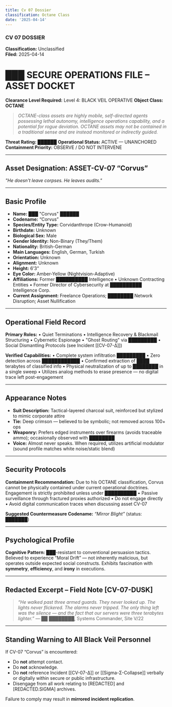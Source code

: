 ```yaml
---
title: Cv 07 Dossier
classification: Octane Class
date: '2025-04-14'
---
```



<HeaderSection date="2025-04-14" objectClass="Octane Class" asset="ASSET-CV-07 “Corvus”" />

### CV 07 DOSSIER

**Classification:** Unclassified  
**Filed:** 2025-04-14

# ███ SECURE OPERATIONS FILE – ASSET DOCKET

**Clearance Level Required:** Level 4: BLACK VEIL OPERATIVE
**Object Class:** **OCTANE**
> *OCTANE-class assets are highly mobile, self-directed agents possessing lethal autonomy, intelligence operations capability, and a potential for rogue deviation. OCTANE assets may not be contained in a traditional sense and are instead monitored or indirectly guided.*

**Threat Rating:** ██████
**Operational Status:** ACTIVE — UNANCHORED
**Containment Priority:** OBSERVE / DO NOT INTERVENE

---

## Asset Designation: ASSET-CV-07 “Corvus”

_"He doesn't leave corpses. He leaves audits."_

---

## Basic Profile

- **Name:** ███ "Corvus" ██████
- **Codename:** “Corvus”
- **Species/Entity Type:** Corvidanthrope (Crow-Humanoid)
- **Birthdate:** Unknown
- **Biological Sex:** Male
- **Gender Identity:** Non-Binary (They/Them)
- **Nationality:** British-German
- **Main Languages:** English, German, Turkish
- **Orientation:** Unknown
- **Alignment:** Unknown
- **Height:** 6’3”
- **Eye Color:** Amber-Yellow (Nightvision-Adaptive)
- **Affiliations:** Former ██████████ Intelligence • Unknown Contracting Entities  • Former Director of Cybersecurity at  ██████████ Intelligence Corp.
- **Current Assignment:** Freelance Operations; ████████ Network Disruption; Asset Nullification

---

## Operational Field Record

**Primary Roles:**
• Quiet Terminations
• Intelligence Recovery & Blackmail Structuring
• Cybernetic Espionage
• "Ghost Routing" via █████████
• Social Dismantling Protocols (see Incident [[CV-07-Δ]])

**Verified Capabilities:**
• Complete system infiltration █████████
• Zero detection across ████████████
• Confirmed extraction of ████ terabytes of classified info
• Physical neutralization of up to ████████ in a single sweep
• Utilizes analog methods to erase presence — no digital trace left post-engagement

---

## Appearance Notes

- **Suit Description:** Tactical-layered charcoal suit, reinforced but stylized to mimic corporate attire
- **Tie:** Deep crimson — believed to be symbolic; not removed across 100+ ops
- **Weaponry:** Prefers edged instruments over firearms (avoids traceable ammo); occasionally observed with ████████
- **Voice:** Almost never speaks. When required, utilizes artificial modulator (sound profile matches white noise/static blend)

---

## Security Protocols

**Containment Recommendation:**
Due to his OCTANE classification, Corvus cannot be physically contained under current operational doctrines. Engagement is strictly prohibited unless under ██████████
• Passive surveillance through fractured proxies authorized
• Do not engage directly
• Avoid digital communication traces when discussing asset CV-07

**Suggested Countermeasure Codename:** _“Mirror Blight”_ (status: ███████)

---

## Psychological Profile

**Cognitive Pattern:**
███-resistant to conventional persuasion tactics.
Believed to experience “Moral Drift” — not inherently malicious, but operates outside expected social constructs.
Exhibits fascination with **symmetry**, **efficiency**, and **irony** in executions.

---

## Redacted Excerpt – Field Note [CV-07-DUSK]

> _“He walked past three armed guards. They never looked up. The lights never flickered. The alarms never tripped. The only thing left was the silence — and the fact that our servers were three terabytes lighter.”_
> — ██ ████████, Systems Commander, Site V/22

---

## Standing Warning to All Black Veil Personnel

If CV-07 “Corvus” is encountered:

- Do **not** attempt contact.
- Do **not** acknowledge.
- Do **not** reference Incident [[CV-07-Δ]] or [[Sigma-Σ-Collapse]]  verbally or digitally within secure or public infrastructure.
- Disengage from all work relating to [REDACTED] and [REDACTED.SIGMA] archives.

Failure to comply may result in **mirrored incident replication**.


<DossierTagList tags={[]} />

